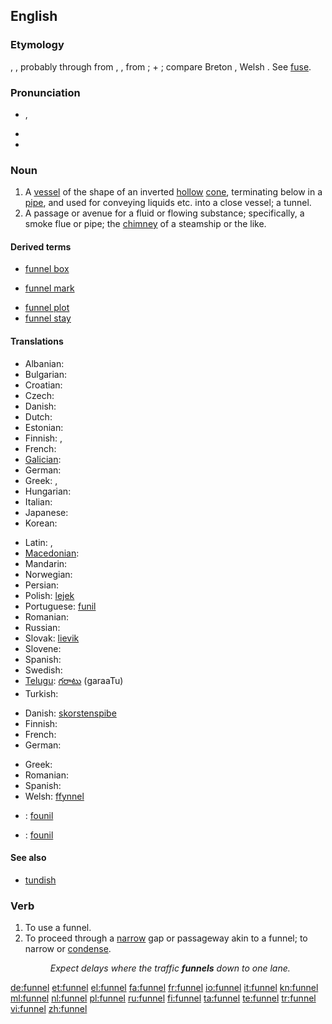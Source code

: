 ==English==
{{wikipedia}}

===Etymology===
{{etyl|ang}} {{term|funel|lang=ang}}, {{term|fonel|lang=ang}}, probably through {{etyl|fro}} from {{etyl|la}}
{{term|fundibulum|lang=la}}, {{term|infundibulum||funnel|lang=la}}, from {{term|infundere||to pour in|lang=la}};
{{term|in||in|lang=la}} + {{term|fundere||to pour|lang=la}}; compare Breton {{term|founil||funnel}}, Welsh {{term|ffynel||air hole, chimney|lang=cy}}. See [[fuse]].

===Pronunciation===
* {{a|UK}} {{IPA|/ˈfʌn.əl/}}, {{SAMPA|/"fVn.@l/}}
* {{audio|en-us-funnel.ogg|Audio (US)}}
* {{rhymes|ʌnəl}}

===Noun===
{{en-noun}}

# A [[vessel]] of the shape of an inverted [[hollow]] [[cone]], terminating below in a [[pipe]], and used for conveying liquids etc. into a close vessel; a tunnel.
# A passage or avenue for a fluid or flowing substance; specifically, a smoke flue or pipe; the [[chimney]] of a steamship or the like.

====Derived terms====
{{rel-top|terms derived from ''funnel (noun)''}}
* [[funnel box]]
<!-- (Mining), an apparatus for collecting finely
crushed ore from water. --Knight.
-->
* [[funnel mark]]
{{rel-mid}}
* [[funnel plot]]
* [[funnel stay]]
<!-- (Naut.), one of the ropes or rods steadying a
steamer's funnel.-->
{{rel-bottom}}

====Translations====
{{trans-top|vessel used to pour liquids}}
* Albanian: {{t|sq|hinkë|xs=Albanian}}
* Bulgarian: {{t|bg|фунията|tr=funiyata}}
* Croatian: {{t-|hr|lijevak|m|alt=lijévak}}
* Czech: {{t-|cs|trychtýř|m}}
* Danish: {{t-|da|tragt|c}}
* Dutch: {{t|nl|trechter}}
* Estonian: {{t|et|lehter}}
* Finnish: {{t-|fi|suppilo}}, {{t+|fi|tratti}}
* French: {{t+|fr|entonnoir|m}}
* [[Galician]]: {{t|gl|funil|xs=Galician}}
* German: {{t+|de|Trichter|m}}
* Greek: {{t|el|χωνί|n|tr=choní}}, {{t|el|χοάνη|f|tr=choáni}}
* Hungarian: {{t+|hu|tölcsér}}
* Italian: {{t+|it|imbuto|m}}
* Japanese: {{t|ja|漏斗|tr=jogo}}
* Korean: {{t|ko|퍼널|tr=peoneol}}
{{trans-mid}}
* Latin: {{t|la|fundibulum}},  {{t-|la|infundibulum}}
* [[Macedonian]]: {{t|mk|инка|f|tr=ínka}}
* Mandarin: {{t|cmn|漏斗|tr=lòudǒu|sc=Hani}}
* Norwegian: {{t|no|trakt}}
* Persian: {{t+|fa|قیف|tr=qif|xs=Persian}}
* Polish: [[lejek]] {{m}}
* Portuguese: [[funil]] {{m}}
* Romanian: {{t+|ro|pâlnie|f}}
* Russian: {{t|ru|Волчок|tr=voronk}}
* Slovak: [[lievik]] {{m}}
* Slovene: {{t+|sl|lijak|m}}
* Spanish: {{t+|es|embudo|m}}
* Swedish: {{t+|sv|tratt|c}}
* [[Telugu]]: [[గరాటు]] (garaaTu)
* Turkish: {{t+|tr|huni}}
{{trans-bottom}}

{{trans-top|passage or avenue for a fluid or flowing substance}}
* Danish: [[skorstenspibe]] {{c}}
* Finnish: {{t-|fi|savukanava}}
* French: {{t+|fr|cheminée|f}}
* German: {{t+|de|Schlot|m}}
{{trans-mid}}
* Greek: {{qualifier|cooking}} {{t|el|σουρωτήρι|n|tr=sourotíri}}
* Romanian: {{t+|ro|cos|m|alt=cos (de fum)}}
* Spanish: {{t-|es|chimenea|f}}
* Welsh: [[ffynnel]]
{{trans-bottom}}

{{checktrans-top}}
* {{ttbc|Breton}}: [[founil]]
* {{ttbc|Franco-Provençal}}: [[founil]]
{{checktrans-bottom}}

====See also====
* [[tundish]]

===Verb===
{{en-verb|funnels|'''[[funnelling]]''' or '''[[funneling]]'''|'''[[funnelled]]''' or '''[[funneled]]'''|'''[[funnelled]]''' or '''[[funneled]]'''}}

# To use a funnel.
# To proceed through a [[narrow]] gap or passageway akin to a funnel; to narrow or [[condense]].
#: ''Expect delays where the traffic '''funnels''' down to one lane.''

[[de:funnel]]
[[et:funnel]]
[[el:funnel]]
[[fa:funnel]]
[[fr:funnel]]
[[io:funnel]]
[[it:funnel]]
[[kn:funnel]]
[[ml:funnel]]
[[nl:funnel]]
[[pl:funnel]]
[[ru:funnel]]
[[fi:funnel]]
[[ta:funnel]]
[[te:funnel]]
[[tr:funnel]]
[[vi:funnel]]
[[zh:funnel]]